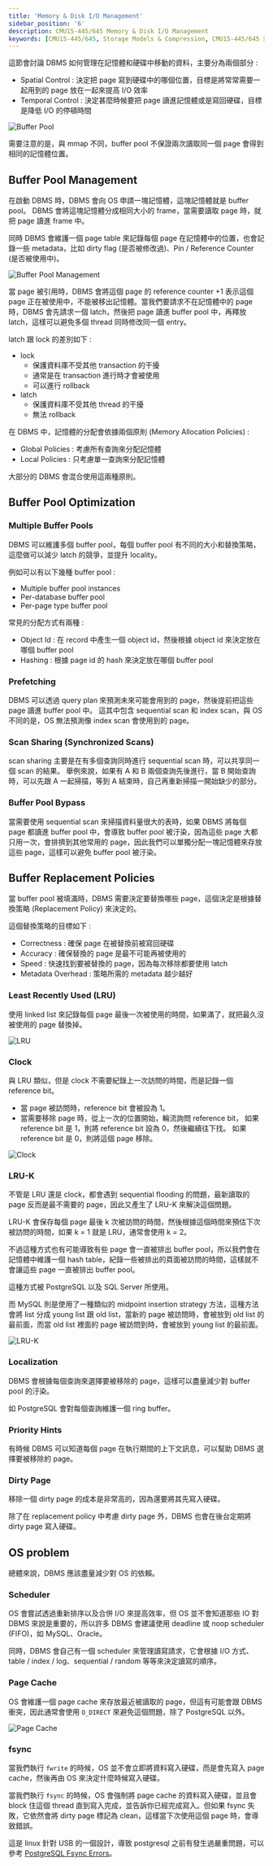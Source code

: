 ```yaml
---
title: 'Memory & Disk I/O Management'
sidebar_position: '6'
description: CMU15-445/645 Memory & Disk I/O Management
keywords: [CMU15-445/645, Storage Models & Compression, CMU15-445/645 筆記]
---
```


<head>
  <title>CMU 15-445/645 Memory & Disk I/O Management</title>
</head>

這節會討論 DBMS 如何管理在記憶體和硬碟中移動的資料，主要分為兩個部分 :

- Spatial Control : 決定把 page 寫到硬碟中的哪個位置，目標是將常常需要一起用到的 page 放在一起來提高 I/O 效率
- Temporal Control : 決定甚麼時候要把 page 讀進記憶體或是寫回硬碟，目標是降低 I/O 的停頓時間

![Buffer Pool](/img/cmu15-445/c06/image.png)

需要注意的是，與 mmap 不同，buffer pool 不保證兩次讀取同一個 page 會得到相同的記憶體位置。

## Buffer Pool Management

在啟動 DBMS 時，DBMS 會向 OS 申請一塊記憶體，這塊記憶體就是 buffer pool。
DBMS 會將這塊記憶體分成相同大小的 frame，當需要讀取 page 時，就把 page 讀進 frame 中。

同時 DBMS 會維護一個 page table 來記錄每個 page 在記憶體中的位置，也會記錄一些 metadata，比如 dirty flag (是否被修改過)、Pin / Reference Counter (是否被使用中)。

![Buffer Pool Management](/img/cmu15-445/c06/image-1.png)

當 page 被引用時，DBMS 會將這個 page 的 reference counter +1 表示這個 page 正在被使用中，不能被移出記憶體。當我們要請求不在記憶體中的 page 時，DBMS 會先請求一個 latch，然後把 page 讀進 buffer pool 中，再釋放 latch，這樣可以避免多個 thread 同時修改同一個 entry。

latch 跟 lock 的差別如下 :

- lock
  - 保護資料庫不受其他 transaction 的干擾
  - 通常是在 transaction 進行時才會被使用
  - 可以進行 rollback
- latch
  - 保護資料庫不受其他 thread 的干擾
  - 無法 rollback

在 DBMS 中，記憶體的分配會依據兩個原則 (Memory Allocation Policies) :

- Global Policies : 考慮所有查詢來分配記憶體
- Local Policies : 只考慮單一查詢來分配記憶體

大部分的 DBMS 會混合使用這兩種原則。

## Buffer Pool Optimization

### Multiple Buffer Pools

DBMS 可以維護多個 buffer pool，每個 buffer pool 有不同的大小和替換策略，這麼做可以減少 latch 的競爭，並提升 locality。

例如可以有以下幾種 buffer pool :

- Multiple buffer pool instances
- Per-database buffer pool
- Per-page type buffer pool

常見的分配方式有兩種 :

- Object Id : 在 record 中產生一個 object id，然後根據 object id 來決定放在哪個 buffer pool
- Hashing : 根據 page id 的 hash 來決定放在哪個 buffer pool

### Prefetching

DBMS 可以透過 query plan 來預測未來可能會用到的 page，然後提前把這些 page 讀進 buffer pool 中。
這其中包含 sequential scan 和 index scan，與 OS 不同的是，OS 無法預測像 index scan 會使用到的 page。

### Scan Sharing (Synchronized Scans)

scan sharing 主要是在有多個查詢同時進行 sequential scan 時，可以共享同一個 scan 的結果。
舉例來說，如果有 A 和 B 兩個查詢先後進行，當 B 開始查詢時，可以先跟 A 一起掃描，等到 A 結束時，自己再重新掃描一開始缺少的部分。

### Buffer Pool Bypass

當需要使用 sequential scan 來掃描資料量很大的表時，如果 DBMS 將每個 page 都讀進 buffer pool 中，會導致 buffer pool 被汙染，因為這些 page 大都只用一次，會排擠到其他常用的 page，因此我們可以單獨分配一塊記憶體來存放這些 page，這樣可以避免 buffer pool 被汙染。

## Buffer Replacement Policies

當 buffer pool 被填滿時，DBMS 需要決定要替換哪些 page，這個決定是根據替換策略 (Replacement Policy) 來決定的。

這個替換策略的目標如下 :

- Correctness : 確保 page 在被替換前被寫回硬碟
- Accuracy : 確保替換的 page 是最不可能再被使用的
- Speed : 快速找到要被替換的 page，因為每次移除都要使用 latch
- Metadata Overhead : 策略所需的 metadata 越少越好

### Least Recently Used (LRU)

使用 linked list 來記錄每個 page 最後一次被使用的時間，如果滿了，就把最久沒被使用的 page 替換掉。

![LRU](/img/cmu15-445/c06/image-2.png)

### Clock

與 LRU 類似，但是 clock 不需要紀錄上一次訪問的時間，而是記錄一個 reference bit。

- 當 page 被訪問時，reference bit 會被設為 1。
- 當需要移除 page 時，從上一次的位置開始，輪流詢問 reference bit，
  如果 reference bit 是 1，則將 reference bit 設為 0，然後繼續往下找。
  如果 reference bit 是 0，則將這個 page 移除。

![Clock](/img/cmu15-445/c06/image-3.png)

### LRU-K

不管是 LRU 還是 clock，都會遇到 sequential flooding 的問題，最新讀取的 page 反而是最不需要的 page，因此又產生了 LRU-K 來解決這個問題。

LRU-K 會保存每個 page 最後 k 次被訪問的時間，然後根據這個時間來預估下次被訪問的時間，如果 k = 1 就是 LRU，通常會使用 k = 2。

不過這種方式也有可能導致有些 page 會一直被排出 buffer pool，所以我們會在記憶體中維護一個 hash table，紀錄一些被排出的頁面被訪問的時間，這樣就不會讓這些 page 一直被排出 buffer pool。

這種方式被 PostgreSQL 以及 SQL Server 所使用。

而 MySQL 則是使用了一種類似的 midpoint insertion strategy 方法，這種方法會將 list 分成 young list 跟 old list，當新的 page 被訪問時，會被放到 old list 的最前面，而當 old list 裡面的 page 被訪問到時，會被放到 young list 的最前面。

![LRU-K](/img/cmu15-445/c06/image-4.png)

### Localization

DBMS 會根據每個查詢來選擇要被移除的 page，這樣可以盡量減少對 buffer pool 的汙染。

如 PostgreSQL 會對每個查詢維護一個 ring buffer。

### Priority Hints

有時候 DBMS 可以知道每個 page 在執行期間的上下文訊息，可以幫助 DBMS 選擇要被移除的 page。

### Dirty Page

移除一個 dirty page 的成本是非常高的，因為還要將其先寫入硬碟。

除了在 replacement policy 中考慮 dirty page 外，DBMS 也會在後台定期將 dirty page 寫入硬碟。

## OS problem

總體來說，DBMS 應該盡量減少對 OS 的依賴。

### Scheduler

OS 會嘗試透過重新排序以及合併 I/O 來提高效率，但 OS 並不會知道那些 IO 對 DBMS 來說是重要的，所以許多 DBMS 會建議使用 deadline 或 noop scheduler (FIFO)，如 MySQL、Oracle。

同時，DBMS 會自己有一個 scheduler 來管理讀寫請求，它會根據 I/O 方式、table / index / log、sequential / random 等等來決定讀寫的順序。

### Page Cache

OS 會維護一個 page cache 來存放最近被讀取的 page，但這有可能會跟 DBMS 衝突，因此通常會使用 `O_DIRECT` 來避免這個問題，除了 PostgreSQL 以外。

![Page Cache](/img/cmu15-445/c06/image-5.png)

### fsync

當我們執行 `fwrite` 的時候，OS 並不會立即將資料寫入硬碟，而是會先寫入 page cache，然後再由 OS 來決定什麼時候寫入硬碟。

當我們執行 `fsync` 的時候，OS 會強制將 page cache 的資料寫入硬碟，並且會 block 住這個 thread 直到寫入完成，並告訴你已經完成寫入。但如果 fsync 失敗，它依然會將 dirty page 標記為 clean，這樣當下次使用這個 page 時，會導致錯誤。

這是 linux 針對 USB 的一個設計，導致 postgresql 之前有發生過嚴重問題，可以參考 [PostgreSQL Fsync Errors](https://wiki.postgresql.org/wiki/Fsync_Errors)。
